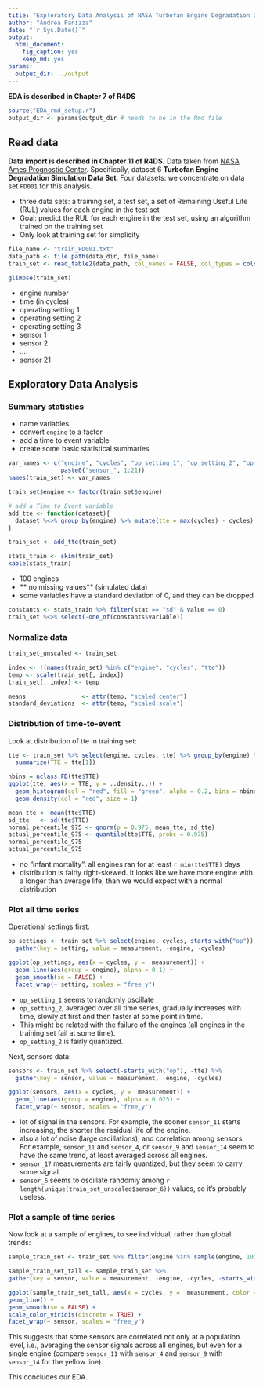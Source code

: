 ```yaml
---
title: "Exploratory Data Analysis of NASA Turbofan Engine Degradation Data"
author: "Andrea Panizza"
date: "`r Sys.Date()`"
output:
  html_document:
    fig_caption: yes
    keep_md: yes
params:
  output_dir: ../output
---
```


<style>
p.caption {
  font-size: 0.8em;
}
</style>  


**EDA is described in Chapter 7 of R4DS**

```r
source("EDA_rmd_setup.r")
output_dir <- params$output_dir # needs to be in the Rmd file

```

## Read data 

**Data import is described in Chapter 11 of R4DS.**
Data taken from [NASA Ames Prognostic Center](https://ti.arc.nasa.gov/tech/dash/groups/pcoe/prognostic-data-repository/). Specifically, dataset 6 **Turbofan Engine Degradation Simulation Data Set**. Four datasets: we concentrate on data set `FD001` for this analysis.

 * three data sets: a training set, a test set, a set of Remaining Useful Life (RUL) values for each engine in the test set
 * Goal: predict the RUL for each engine in the test set, using an algorithm trained on the training set
 * Only look at training set for simplicity

```r
file_name <- "train_FD001.txt"
data_path <- file.path(data_dir, file_name)
train_set <- read_table2(data_path, col_names = FALSE, col_types = cols(X27 = "_"))

glimpse(train_set)
```

 * engine number
 * time (in cycles)
 * operating setting 1
 * operating setting 2
 * operating setting 3
 * sensor 1
 * sensor 2
 * ....
 * sensor 21
 
## Exploratory Data Analysis
### Summary statistics
 
 * name variables
 * convert `engine` to a factor
 * add a time to event variable
 * create some basic statistical summaries
 
```r
var_names <- c("engine", "cycles", "op_setting_1", "op_setting_2", "op_setting_3",
               paste0("sensor_", 1:21))
names(train_set) <- var_names

train_set$engine <- factor(train_set$engine)

# add a Time to Event variable
add_tte <- function(dataset){
  dataset %<>% group_by(engine) %>% mutate(tte = max(cycles) - cycles) %>% ungroup
}

train_set <- add_tte(train_set)


```

```r

stats_train <- skim(train_set)
kable(stats_train)

```

 * 100 engines
 * ** no missing values** (simulated data)
 * some variables have a standard deviation of 0, and they can be dropped
 
```r

constants <- stats_train %>% filter(stat == "sd" & value == 0)
train_set %<>% select(-one_of(constants$variable))

```


### Normalize data

```r
train_set_unscaled <- train_set

index <- !(names(train_set) %in% c("engine", "cycles", "tte"))
temp <- scale(train_set[, index])
train_set[, index] <- temp

means                <- attr(temp, "scaled:center")
standard_deviations  <- attr(temp, "scaled:scale")

```

### Distribution of time-to-event

Look at distribution of tte in training set:

```r

tte <- train_set %>% select(engine, cycles, tte) %>% group_by(engine) %>%
  summarize(TTE = tte[1])

nbins = nclass.FD(tte$TTE)
ggplot(tte, aes(x = TTE, y = ..density..)) +
  geom_histogram(col = "red", fill = "green", alpha = 0.2, bins = nbins) +
  geom_density(col = "red", size = 1)

mean_tte <- mean(tte$TTE)
sd_tte   <- sd(tte$TTE)
normal_percentile_975 <- qnorm(p = 0.975, mean_tte, sd_tte)
actual_percentile_975 <- quantile(tte$TTE, probs = 0.975) 
normal_percentile_975
actual_percentile_975

```


 * no "infant mortality": all engines ran for at least `r min(tte$TTE)` days
 * distribution is fairly right-skewed. It looks like we have more engine with a longer than average life, than we would expect with a normal distribution
 
### Plot all time series

Operational settings first:

```r

op_settings <- train_set %>% select(engine, cycles, starts_with("op")) %>%
  gather(key = setting, value = measurement, -engine, -cycles)

ggplot(op_settings, aes(x = cycles, y =  measurement)) +
  geom_line(aes(group = engine), alpha = 0.1) +
  geom_smooth(se = FALSE) +
  facet_wrap(~ setting, scales = "free_y")

```

* `op_setting_1` seems to randomly oscillate
* `op_setting_2`, averaged over all time series, gradually increases with time, slowly at first and then faster at some point in time. 
* This might be related with the failure of the engines (all engines in the training set fail at some time). 
* `op_setting_2` is fairly quantized.


Next, sensors data:
```r

sensors <- train_set %>% select(-starts_with("op"), -tte) %>%
  gather(key = sensor, value = measurement, -engine, -cycles)

ggplot(sensors, aes(x = cycles, y =  measurement)) +
  geom_line(aes(group = engine), alpha = 0.025) +
  facet_wrap(~ sensor, scales = "free_y")
```

* lot of signal in the sensors. For example, the sooner `sensor_11` starts increasing, the shorter the residual life of the engine.
* also a lot of noise (large oscillations), and correlation among sensors. For example, `sensor_11` and `sensor_4`, or `sensor_9` and `sensor_14` seem to have the same trend, at least averaged across all engines.
* `sensor_17` measurements are fairly quantized, but they seem to carry some signal.
* `sensor_6`  seems to oscillate randomly among `r length(unique(train_set_unscaled$sensor_6))` values, so it's probably useless.

### Plot a sample of time series
Now look at a sample of engines, to see individual, rather than global trends:

```r
sample_train_set <- train_set %>% filter(engine %in% sample(engine, 10))

sample_train_set_tall <- sample_train_set %>% 
gather(key = sensor, value = measurement, -engine, -cycles, -starts_with("op"), -tte)

ggplot(sample_train_set_tall, aes(x = cycles, y =  measurement, color = engine)) +
geom_line() +
geom_smooth(se = FALSE) +
scale_color_viridis(discrete = TRUE) +
facet_wrap(~ sensor, scales = "free_y")
```

This suggests that some sensors are correlated not only at a population level, i.e., averaging the sensor signals across all engines, but even for a single engine (compare `sensor_11` with `sensor_4` and `sensor_9` with `sensor_14` for the yellow line).

This concludes our EDA.
